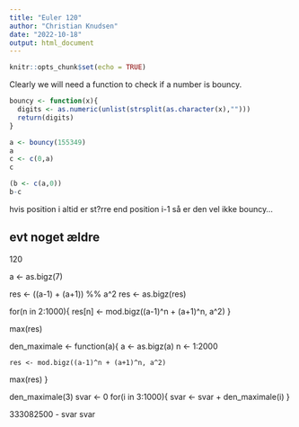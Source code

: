 ```yaml
---
title: "Euler 120"
author: "Christian Knudsen"
date: "2022-10-18"
output: html_document
---
```


```r
knitr::opts_chunk$set(echo = TRUE)
```



Clearly we will need a function to check if a number is bouncy.

```r
bouncy <- function(x){
  digits <- as.numeric(unlist(strsplit(as.character(x),"")))
  return(digits)
}

a <- bouncy(155349)
a
c <- c(0,a)
c  
```

```r
(b <- c(a,0))
b-c
```
hvis position i altid er st?rre end position i-1
så er den vel ikke bouncy...

## evt noget ældre

120




a <- as.bigz(7)

res <- ((a-1) + (a+1)) %% a^2
res <- as.bigz(res)

for(n in 2:1000){
  res[n] <- mod.bigz((a-1)^n + (a+1)^n, a^2)
}

max(res)


den_maximale <- function(a){
  a <- as.bigz(a)
    n <- 1:2000
  
    res <- mod.bigz((a-1)^n + (a+1)^n, a^2)

  
  max(res)
}



den_maximale(3)
svar <- 0
for(i in 3:1000){
  svar <- svar + den_maximale(i)
}

333082500 - svar
svar
